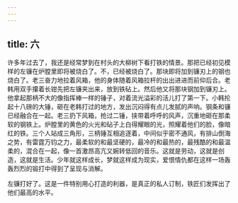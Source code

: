 ```yaml
---
---
---
```

title: 六
---





许多年过去了，我还是经常梦到在村头的大柳树下看打铁的情景。那把已经初见模样的左镰在炉膛里即将被烧白了。不，已经被烧白了。那块即将加到镰刃上的钢也烧白了。老三奋力地拉着风箱，他的身体随着风箱拉杆的出出进进而前仰后合。老韩用双手攥着长钳先把左镰夹出来，放到铁砧上。然后他又将那块钢加到镰刃上。他拿起那柄不大的像指挥棒一样的锤子，对着流光溢彩的活儿打了第一下。小韩抡起十八磅的大锤，砸在老韩打过的地方，发出沉闷得有点儿发腻的声响。钢条和镰已经融合在一起。老三扔下风箱，抢过二锤，挟带着呼呼的风声，沉重地砸在那柔软的钢铁上。炉膛里的黄色的火光和砧子上白得耀眼的光，照耀着他们的脸，像暗红的铁。三个人站成三角形，三柄锤互相追逐着，中间似乎密不通风，有排山倒海之势，有雷霆万钧之力，最柔软的和最坚硬的，最冷的和最热的，最残酷的和最温柔的，混合在一起，像一首激昂高亢又婉转低回的音乐。这就是劳动，这就是创造，这就是生活。少年就这样成长，梦就这样成为现实，爱恨情仇都在这样一场轰轰烈烈的锻打中得到了呈现与消解。

左镰打好了。这是一件特别用心打造的利器，是真正的私人订制，铁匠们发挥出了他们最高的水平。